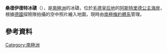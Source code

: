 {{coord|71|39|S|12|15|E|display=title}}

'''桑德伊德特冰磧'''（{{lang-de|Sandeidet}}），是[[南極洲|南極洲]]的冰磧，位於[[毛德皇后地|毛德皇后地]]的[[阿斯特里德公主海岸|阿斯特里德公主海岸]]，根據[[德國|德國]]探險隊拍攝的空中照片繪入地圖，現時由[[南極條約體系|南極條約體系]]管理。

==參考資料==
{{usgs-gazetteer}}

{{Antarctica-geo-stub}}
[[Category:南極洲|Category:南極洲]]